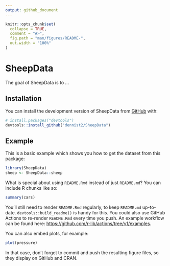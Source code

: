 ```yaml
---
output: github_document
---
```


<!-- README.md is generated from README.Rmd. Please edit that file -->

```r
knitr::opts_chunk$set(
  collapse = TRUE,
  comment = "#>",
  fig.path = "man/figures/README-",
  out.width = "100%"
)
```

# SheepData

<!-- badges: start -->
<!-- badges: end -->

The goal of SheepData is to ...

## Installation

You can install the development version of SheepData from [GitHub](https://github.com/) with:

```r
# install.packages("devtools")
devtools::install_github("dennist2/SheepData")
```

## Example

This is a basic example which shows you how to get the dataset from this package:

```r
library(SheepData)
sheep <- SheepData::sheep

```

What is special about using `README.Rmd` instead of just `README.md`? You can include R chunks like so:

```r
summary(cars)
```

You'll still need to render `README.Rmd` regularly, to keep `README.md` up-to-date. `devtools::build_readme()` is handy for this. You could also use GitHub Actions to re-render `README.Rmd` every time you push. An example workflow can be found here: <https://github.com/r-lib/actions/tree/v1/examples>.

You can also embed plots, for example:

```r
plot(pressure)
```

In that case, don't forget to commit and push the resulting figure files, so they display on GitHub and CRAN.
